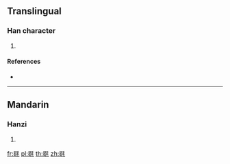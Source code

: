 ==Translingual==

===Han character===
{{Han char|rn=82|rad=毛|as=09|sn=13|four=62715|canj=AVHQU|ids=⿰曷毛}}

# {{defn|Han|sort=毛09}}

====References====
* {{Han ref|kx=0595.040|dkj=16900|dj=0986.340|hdz=32001.210|uh=6BFC|ud=27644|bh=DDFE|bd=56830}}

----

==Mandarin==

===Hanzi===
{{cmn-hanzi|pin=[[hé]] ([[he2]])|wg=ho<sup>2</sup>}}

# {{defn|lang=cmn|sort=毛09}}

[[fr:毼]]
[[pl:毼]]
[[th:毼]]
[[zh:毼]]